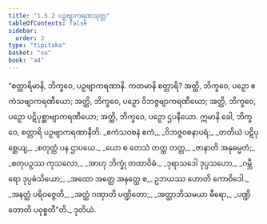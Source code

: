 ```yaml
---
title: "1.5.2 ပဉှဗျာကရဏသုတ္တ"
tableOfContents: false
sidebar:
  order: 3
type: "tipitaka"
basket: "su"
book: "a4"
---
```



<DynamicBreadcrumb />

<Division number="42" book="a4">

<Paragraph number="296" book="a4">
“စတ္တာရိမာနိ, ဘိက္ခဝေ, ပဉှဗျာကရဏာနိ. ကတမာနိ စတ္တာရိ? အတ္ထိ, ဘိက္ခဝေ, ပဉှော ဧကံသဗျာကရဏီယော; အတ္ထိ, ဘိက္ခဝေ, ပဉှော ဝိဘဇ္ဇဗျာကရဏီယော; အတ္ထိ, ဘိက္ခဝေ, ပဉှော ပဋိပုစ္ဆာဗျာကရဏီယော; အတ္ထိ, ဘိက္ခဝေ, ပဉှော ဌပနီယော. ဣမာနိ ခေါ, ဘိက္ခဝေ, စတ္တာရိ ပဉှဗျာကရဏာနီတိ.
</Paragraph>

<Paragraph number="297" type="verses" book="a4">
_ဧကံသဝစနံ ဧကံ,_  
_ဝိဘဇ္ဇဝစနာပရံ;_  
_တတိယံ ပဋိပုစ္ဆေယျ,_  
_စတုတ္ထံ ပန ဌာပယေ._  

</Paragraph>

<Paragraph number="298" type="verses" book="a4">
_ယော စ တေသံ တတ္ထ တတ္ထ,_  
_ဇာနာတိ အနုဓမ္မတံ;_  
_စတုပဉှဿ ကုသလော,_  
_အာဟု ဘိက္ခုံ တထာဝိဓံ._  

</Paragraph>

<Paragraph number="299" type="verses" book="a4">
_ဒုရာသဒေါ ဒုပ္ပသဟော,_  
_ဂမ္ဘီရော ဒုပ္ပဓံသိယော;_  
_အထော အတ္ထေ အနတ္ထေ စ,_  
ဥဘယဿ ဟောတိ ကောဝိဒေါ._  

</Paragraph>

<Paragraph number="300" type="verses" book="a4">
_အနတ္ထံ ပရိဝဇ္ဇေတိ,_  
_အတ္ထံ ဂဏှာတိ ပဏ္ဍိတော;_  
_အတ္ထာဘိသမယာ ဓီရော,_  
_ပဏ္ဍိတောတိ ပဝုစ္စတီ”တိ._  


</Paragraph>
</Division>

<Paragraph number="301" type="center" book="a4">
ဒုတိယံ.
</Paragraph>